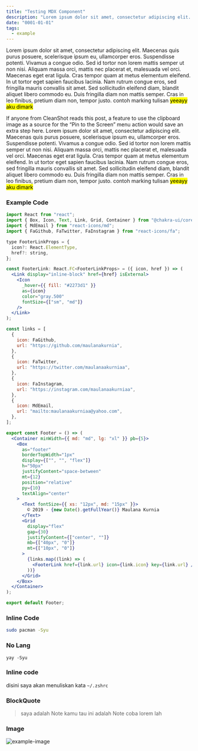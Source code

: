 ```yaml
---
title: "Testing MDX Component"
description: "Lorem ipsum dolor sit amet, consectetur adipiscing elit. Maecenas quis purus posuere, scelerisque ipsum eu, ullamcorper eros."
date: "0001-01-01"
tags:
  - example
---
```


Lorem ipsum dolor sit amet, consectetur adipiscing elit. Maecenas quis purus posuere, scelerisque ipsum eu, ullamcorper eros. Suspendisse potenti. Vivamus a congue odio. Sed id tortor non lorem mattis semper ut non nisi. Aliquam massa orci, mattis nec placerat et, malesuada vel orci. Maecenas eget erat ligula. Cras tempor quam at metus elementum eleifend. In ut tortor eget sapien faucibus lacinia. Nam rutrum congue eros, sed fringilla mauris convallis sit amet. Sed sollicitudin eleifend diam, blandit aliquet libero commodo eu. Duis fringilla diam non mattis semper. Cras in leo finibus, pretium diam non, tempor justo.
contoh marking tulisan <mark>yeeayy aku dimark</mark>

<Note status="info" title="CleanShot Feature Request">
  If anyone from CleanShot reads this post, a feature to use the clipboard image
  as a source for the “Pin to the Screen” menu action would save an extra step
  here.
</Note>
Lorem ipsum dolor sit amet, consectetur adipiscing elit. Maecenas quis purus posuere,
scelerisque ipsum eu, ullamcorper eros. Suspendisse potenti. Vivamus a congue odio.
Sed id tortor non lorem mattis semper ut non nisi. Aliquam massa orci, mattis nec
placerat et, malesuada vel orci. Maecenas eget erat ligula. Cras tempor quam at metus
elementum eleifend. In ut tortor eget sapien faucibus lacinia. Nam rutrum congue
eros, sed fringilla mauris convallis sit amet. Sed sollicitudin eleifend diam, blandit
aliquet libero commodo eu. Duis fringilla diam non mattis semper. Cras in leo finibus,
pretium diam non, tempor justo. contoh marking tulisan <mark>
  yeeayy aku dimark
</mark>

### Example Code

```js:src/index.jsx highlight=11
import React from "react";
import { Box, Icon, Text, Link, Grid, Container } from "@chakra-ui/core";
import { MdEmail } from "react-icons/md";
import { FaGithub, FaTwitter, FaInstagram } from "react-icons/fa";

type FooterLinkProps = {
  icon?: React.ElementType,
  href?: string,
};

const FooterLink: React.FC<FooterLinkProps> = ({ icon, href }) => (
  <Link display="inline-block" href={href} isExternal>
    <Icon
      _hover={{ fill: "#2273d1" }}
      as={icon}
      color="gray.500"
      fontSize={["sm", "md"]}
    />
  </Link>
);

const links = [
  {
    icon: FaGithub,
    url: "https://github.com/maulanakurnia",
  },
  {
    icon: FaTwitter,
    url: "https://twitter.com/maulanaakurniaa",
  },
  {
    icon: FaInstagram,
    url: "https://instagram.com/maulanaakurniaa",
  },
  {
    icon: MdEmail,
    url: "mailto:maulanaakurniaa@yahoo.com",
  },
];

export const Footer = () => (
  <Container minWidth={{ md: "md", lg: "xl" }} pb={5}>
    <Box
      as="footer"
      borderTopWidth="1px"
      display={["", "", "flex"]}
      h="50px"
      justifyContent="space-between"
      mt={12}
      position="relative"
      py={10}
      textAlign="center"
    >
      <Text fontSize={{ xs: "12px", md: "15px" }}>
        © 2019 - {new Date().getFullYear()} Maulana Kurnia
      </Text>
      <Grid
        display="flex"
        gap={30}
        justifyContent={["center", ""]}
        mb={["40px", "0"]}
        mt={["10px", "0"]}
      >
        {links.map((link) => (
          <FooterLink href={link.url} icon={link.icon} key={link.url} />
        ))}
      </Grid>
    </Box>
  </Container>
);

export default Footer;
```

### Inline Code

```bash
sudo pacman -Syu
```

### No Lang

```
yay -Syu
```

### Inline code

disini saya akan menuliskan kata `~/.zshrc`

### BlockQuote

> saya adalah Note
> kamu tau ini adalah Note
> coba lorem lah

### Image

<Image
  alt="example-image"
  caption="David Hockney’s “The Scrabble Game”, 1981. Image courtesy [Christies](https://www.christies.com/lotfinder/prints-multiples/david-hockney-the-scrabble-game-5532678-details.aspx)."
  src="2020/hockney-scrabble.jpg"
/>
